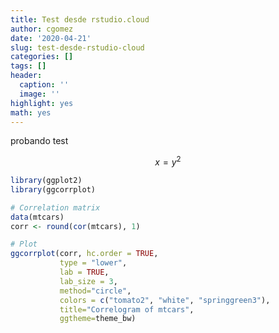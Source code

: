 ```yaml
---
title: Test desde rstudio.cloud
author: cgomez
date: '2020-04-21'
slug: test-desde-rstudio-cloud
categories: []
tags: []
header:
  caption: ''
  image: ''
highlight: yes
math: yes
---
```



probando test

$$
x = y^2
$$
```r
library(ggplot2)
library(ggcorrplot)

# Correlation matrix
data(mtcars)
corr <- round(cor(mtcars), 1)

# Plot
ggcorrplot(corr, hc.order = TRUE, 
           type = "lower", 
           lab = TRUE, 
           lab_size = 3, 
           method="circle", 
           colors = c("tomato2", "white", "springgreen3"), 
           title="Correlogram of mtcars", 
           ggtheme=theme_bw)
```


